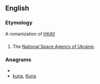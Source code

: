 ==English==

===Etymology===
A romanization of [[НКАУ]]

==={{initialism}}===
{{en-initialism}}

# The [[w:National Space Agency of Ukraine|National Space Agency of Ukraine]].

===Anagrams===
* {{alphagram|aknu}}
* [[kuna#English|kuna]], [[Kuna#English|Kuna]]